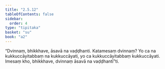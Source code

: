 ```yaml
---
title: "2.5.12"
tableOfContents: false
sidebar:
  order: 4
type: "tipitaka"
basket: "su"
book: "a2"
---
```



<DynamicBreadcrumb />

<Division number="110" book="a2">

<Paragraph number="193" book="a2">
“Dvinnaṃ, bhikkhave, āsavā na vaḍḍhanti. Katamesaṃ dvinnaṃ? Yo ca na kukkuccāyitabbaṃ na kukkuccāyati, yo ca kukkuccāyitabbaṃ kukkuccāyati. Imesaṃ kho, bhikkhave, dvinnaṃ āsavā na vaḍḍhantī”ti.
</Paragraph>
</Division>